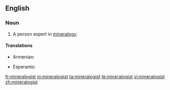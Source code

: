 ==English==
===Noun===
{{en-noun}}

# A person expert in [[mineralogy]].

====Translations====
{{trans-top|expert in mineralogy}}
* Armenian: {{t-|hy|հանքաբան|tr=hank’aban}}
{{trans-mid}}
* Esperanto: {{t-|eo|mineralogo|xs=Esperanto}}
{{trans-bottom}}

[[fr:mineralogist]]
[[io:mineralogist]]
[[ta:mineralogist]]
[[te:mineralogist]]
[[vi:mineralogist]]
[[zh:mineralogist]]